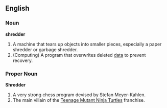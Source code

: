 ==English==

===Noun===
'''shredder'''

#A machine that tears up objects into smaller pieces, especially a paper shredder or garbage shredder.
#(Computing) A program that overwrites deleted [[data]] to prevent recovery.
===Proper Noun===
'''Shredder'''

#A very strong chess program devised by Stefan Meyer-Kahlen.
#The main villain of the [[w:Teenage Mutant Ninja Turtles|Teenage Mutant Ninja Turtles]] franchise.